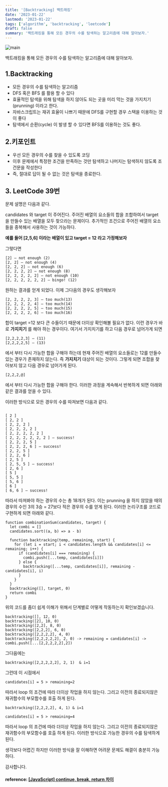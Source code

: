 ```yaml
---
title: '[Backtracking] 백트래킹'
date: '2023-01-22'
lastmod: '2023-01-22'
tags: ['algorithm', 'backtracking', 'leetcode']
draft: false
summary: '백트래킹을 통해 모든 경우의 수를 탐색하는 알고리즘에 대해 알아보자.'
---
```


![main](/static/leetcode/cover.jpg)

백트래킹을 통해 모든 경우의 수를 탐색하는 알고리즘에 대해 알아보자.

## 1.Backtracking

- 모든 경우의 수를 탐색하는 알고리즘
- DFS 혹은 BFS 를 활용 할 수 있다
- 효율적인 탐색을 위해 탐색을 하지 않아도 되는 곳을 미리 막는 것을 가지치기 (prunning) 이라고 한다.
- 자바스크립트는 재귀 효율이 나쁘기 때문에 DFS를 구현할 경우 스택을 이용하는 것이 좋다
- 탐색에서 순환(cycle) 이 발생 할 수 있다면 BFS를 이용하는 것도 좋다.

## 2.키포인트

- 우선 모든 경우의 수를 찾을 수 있도록 코딩
- 이후 문제에서 특정한 조건을 만족하는 것만 탐색하고 나머지는 탐색하지 않도록 조건문을 작성한다
- 즉, 절대로 답이 될 수 없는 것은 탐색을 종료한다.

## 3. LeetCode 39번

문제 설명은 다음과 같다.

candidates 와 target 이 주어진다. 주어진 배열의 요소들의 합을 조합하여서 target 을 만들수 있는 배열을 모두 찾으라는 문제이다. 추가적인 조건으로 주어진 배열의 요소들을 중복해서 사용하는 것이 가능하다.

**예를 들어 [2,5,6] 이라는 배열이 있고 target = 12 라고 가정해보자**

그렇다면

```tsx
[2] — not enough (2)
[2, 2] — not enough (4)
[2, 2, 2] — not enough (6)
[2, 2, 2, 2] — not enough (8)
[2, 2, 2, 2, 2] — not enough (10)
[2, 2, 2, 2, 2, 2] — bingo! (12)
```

원하는 결과를 얻게 되었다. 이제 그다음의 경우도 생각해보자

```tsx
[2, 2, 2, 2, 3] — too much(13)
[2, 2, 2, 2, 4] — too much(14)
[2, 2, 2, 2, 5] — too much(15)
[2, 2, 2, 2, 6] — too much(16)
```

합이 target =12 보다 큰 수들이기 때문에 더이상 확인해볼 필요가 없다. 이런 경우가 바로 **가지치기** 를 해야 하는 경우이다. 여기서 가지치기를 하고 다음 경우로 넘어가게 되면

```tsx
[2,2,2,2,3] — (11)
[2,2,2,2,5] — (13)
```

에서 부터 다시 가능한 합을 구해야 하는데 현재 주어진 배열의 요소들로는 12를 만들수있는 경우가 존재하지 않는다. 즉 **가지치기** 대상이 되는 것이다. 그렇게 되면 조합을 찾아보지 않고 다음 경우로 넘어가게 된다.

```tsx
[2,2,2,@]
```

에서 부터 다시 가능한 합을 구해야 한다. 이러한 과정을 계속해서 반복하게 되면 아래와 같은 결과를 얻을 수 있다.

이러한 방식으로 모든 경우의 수를 따져보면 다음과 같다.

```tsx

[ 2 ]
[ 2, 2 ]
[ 2, 2, 2 ]
[ 2, 2, 2, 2 ]
[ 2, 2, 2, 2, 2 ]
[ 2, 2, 2, 2, 2, 2 ] — success!
[ 2, 2, 2, 5 ]
[ 2, 2, 2, 6 ] — success!
[ 2, 2, 5 ]
[ 2, 2, 6 ]
[ 2, 5 ]
[ 2, 5, 5 ] — success!
[ 2, 6 ]
[ 5 ]
[ 5, 5 ]
[ 5, 6 ]
[ 6 ]
[ 6, 6 ] — success!

```

따라서 따져봐야 하는 경우의 수는 총 18개가 된다. 이는 prunning 을 하지 않았을 때의 경우의 수인 3의 3승 = 27보다 적은 경우의 수를 얻게 된다. 이러한 논리구조를 코드로 구현하게 되면 아래와 같다.

```tsx
function combinationSum(candidates, target) {
  let combi = []
  candidates.sort((a, b) => a - b)

  function backtracking(temp, remaining, start) {
    for (let i = start; i < candidates.length && candidates[i] <= remaining; i++) {
      if (candidates[i] === remaining) {
        combi.push([...temp, candidates[i]])
      } else {
        backtracking([...temp, candidates[i]], remaining - candidates[i], i)
      }
    }
  }
  backtracking([], target, 0)
  return combi
}
```

위의 코드를 좀더 쉽게 이해가 위해서 단계별로 어떻게 작동하는지 확인보겠습니다.

```tsx
backtracking([], 12, 0)
backtracking([2], 10, 0)
backtracking([2,2], 8, 0)
backtracking([2,2,2], 6, 0)
backtracking([2,2,2,2], 4, 0)
backtracking([2,2,2,2,2], 2, 0) -> remaining = candidates[i] -> combi.push([...[2,2,2,2,2],2])
```

그다음에는

```tsx
backtracking([2,2,2,2,2], 2, 1)  & i=1
```

그런데 이 시점에서

```tsx
candidates[i] = 5 > remaining=2
```

따라서 loop 의 조건에 따라 더이상 작업을 하지 않는다. 그리고 이전의 종료되지않은 재귀함수의 부모함수를 호출 하게 된다.

```tsx
backtracking([2,2,2,2], 4, 1) & i=1
```

```tsx
candidates[i] = 5 > remaining=4
```

따라서 loop 의 조건에 따라 더이상 작업을 하지 않는다. 그리고 이전의 종료되지않은 재귀함수의 부모함수를 호출 하게 된다. 이러한 방식으로 가능한 경우의 수를 탐색하게 된다.

생각보다 어렵긴 하지만 이러한 방식을 잘 이해하면 어려문 문제도 해결이 충분히 가능하다.

감사합니다.

#### reference: [[JavaScript] continue, break, return 차이](https://lpla.tistory.com/182)
